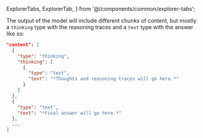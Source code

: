   ExplorerTabs,
  ExplorerTab,
} from '@/components/common/explorer-tabs';


The output of the model will include different chunks of content, but mostly a `thinking` type with the reasoning traces and a `text` type with the answer like so:

```json
"content": [
  {
    "type": "thinking",
    "thinking": [
      {
        "type": "text",
        "text": "*Thoughts and reasoning traces will go here.*"
      }
    ]
  },
  {
    "type": "text",
    "text": "*Final answer will go here.*"
  },
  ...
]
```

<ExplorerTabs id="new-output" mode="close">
    <ExplorerTab value="json-output" label="JSON Output">
        <JSONOutputTab/>
    </ExplorerTab>
    <ExplorerTab value="rendered-thinking" label="Rendered Thinking">
        <RenderedThinkingTab/>
    </ExplorerTab>
    <ExplorerTab value="rendered-answer" label="Rendered Answer">
        <RenderedAnswerTab/>
    </ExplorerTab>
</ExplorerTabs>